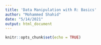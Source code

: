 ```yaml
---
title: 'Data Manipulation with R: Basics'
author: "Mohammed Shahid"
date: "5/14/2021"
output: html_document
---
```


```r
knitr::opts_chunk$set(echo = TRUE)
```